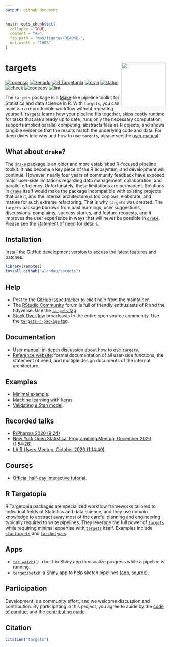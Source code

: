 ```yaml
---
output: github_document
---
```


```r
knitr::opts_chunk$set(
  collapse = TRUE,
  comment = "#>",
  fig.path = "man/figures/README-",
  out.width = "100%"
)
```

# targets <img src='man/figures/logo.png' align="right" height="139"/>

[![ropensci](https://badges.ropensci.org/401_status.svg)](https://github.com/ropensci/software-review/issues/401)
[![zenodo](https://zenodo.org/badge/200093430.svg)](https://zenodo.org/badge/latestdoi/200093430)
[![R Targetopia](https://img.shields.io/badge/R_Targetopia-member-000062?style=flat&labelColor=gray)](https://wlandau.github.io/targetopia.html)
[![cran](http://www.r-pkg.org/badges/version/targets)](https://cran.r-project.org/package=targets)
[![status](https://www.repostatus.org/badges/latest/active.svg)](https://www.repostatus.org/#active)
[![check](https://github.com/wlandau/targets/workflows/check/badge.svg)](https://github.com/wlandau/targets/actions?query=workflow%3Acheck)
[![codecov](https://codecov.io/gh/wlandau/targets/branch/main/graph/badge.svg?token=3T5DlLwUVl)](https://codecov.io/gh/wlandau/targets)
[![lint](https://github.com/wlandau/targets/workflows/lint/badge.svg)](https://github.com/wlandau/targets/actions?query=workflow%3Alint)

The `targets` package is a [Make](https://www.gnu.org/software/make/)-like pipeline toolkit for Statistics and data science in R. With `targets`, you can maintain a reproducible workflow without repeating yourself. `targets` learns how your pipeline fits together, skips costly runtime for tasks that are already up to date, runs only the necessary computation, supports implicit parallel computing, abstracts files as R objects, and shows tangible evidence that the results match the underlying code and data. For deep dives into why and how to use `targets`, please see the [user manual](https://wlandau.github.io/targets-manual).

## What about `drake`?

The [`drake`](https://github.com/ropensci/drake) package is an older and more established R-focused pipeline toolkit. It has become a key piece of the R ecosystem, and development will continue. However, nearly four years of community feedback have exposed major user-side limitations regarding data management, collaboration, and parallel efficiency. Unfortunately, these limitations are permanent. Solutions in [`drake`](https://github.com/ropensci/drake) itself would make the package incompatible with existing projects that use it, and the internal architecture is too copious, elaborate, and mature for such extreme refactoring. That is why `targets` was created. The `targets` package borrows from past learnings, user suggestions, discussions, complaints, success stories, and feature requests, and it improves the user experience in ways that will never be possible in [`drake`](https://github.com/ropensci/drake). Please see the [statement of need](https://wlandau.github.io/targets/articles/need.html) for details.

## Installation

Install the GitHub development version to access the latest features and patches.

```r
library(remotes)
install_github("wlandau/targets")
```

## Help

* Post to the [GitHub issue tracker](https://github.com/wlandau/targets/issues) to elicit help from the maintainer.
* The [RStudio Community](https://community.rstudio.com/) forum is full of friendly enthusiasts of R and the tidyverse. Use the [`targets` tag](https://community.rstudio.com/tag/targets).
* [Stack Overflow](https://stackoverflow.com/) broadcasts to the entire open source community. Use the [`targets-r-package` tag](https://stackoverflow.com/questions/tagged/targets-r-package).

## Documentation

* [User manual](https://wlandau.github.io/targets-manual): in-depth discussion about how to use `targets`.
* [Reference website](https://wlandau.github.io/targets/): formal documentation of all user-side functions, the statement of need, and multiple design documents of the internal architecture.

## Examples

* [Minimal example](https://github.com/wlandau/targets-minimal).
* [Machine learning with Keras](https://github.com/wlandau/targets-keras).
* [Validating a Stan model](https://github.com/wlandau/targets-stan).

## Recorded talks

* [R/Pharma 2020 (9:24)](https://www.youtube.com/watch?v=GRqKJBaC5g4&list=PLMtxz1fUYA5C0YflXsR8EEAQXfjntlV1H&index=6)
* [New York Open Statistical Programming Meetup, December 2020 (1:54:28)](https://youtu.be/Gqn7Xn4d5NI)
* [LA R Users Meetup, October 2020 (1:14:40)](https://www.youtube.com/watch?v=Qq25BUxpJu4)

## Courses

* [Official half-day interactive tutorial](https://github.com/wlandau/targets-tutorial).

## R Targetopia

R Targetopia packages are specialized workflow frameworks tailored to individual fields of Statistics and data science, and they use domain knowledge to abstract away most of the careful planning and engineering typically required to write pipelines. They leverage the full power of [`targets`](https://github.com/wlandau/targets) while requiring minimal expertise with [`targets`](https://github.com/wlandau/targets) itself. Examples include [`stantargets`](https://github.com/wlandau/stantargets) and [`tarchetypes`](https://wlandau.github.io/tarchetypes).

## Apps

* [`tar_watch()`](https://wlandau.github.io/targets/reference/tar_watch.html): a built-in Shiny app to visualize progress while a pipeline is running.
* [`targetsketch`](https://wlandau.shinyapps.io/targetsketch): a Shiny app to help sketch pipelines ([app](https://wlandau.shinyapps.io/targetsketch), [source](https://github.com/wlandau/targetsketch)).

## Participation

Development is a community effort, and we welcome discussion and contribution. By participating in this project, you agree to abide by the [code of conduct](https://github.com/wlandau/targets/blob/main/CODE_OF_CONDUCT.md) and the [contributing guide](https://github.com/wlandau/targets/blob/main/CONTRIBUTING.md).

## Citation

```r
citation("targets")
```
